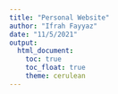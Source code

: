 ```yaml
---
title: "Personal Website"
author: "Ifrah Fayyaz"
date: "11/5/2021"
output: 
  html_document:
    toc: true
    toc_float: true
    theme: cerulean
---
```

